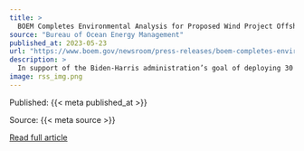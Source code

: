 ```yaml
---
title: >
  BOEM Completes Environmental Analysis for Proposed Wind Project Offshore New Jersey
source: "Bureau of Ocean Energy Management"
published_at: 2023-05-23
url: "https://www.boem.gov/newsroom/press-releases/boem-completes-environmental-analysis-proposed-wind-project-offshore-new"
description: >
  In support of the Biden-Harris administration’s goal of deploying 30 gigawatts of offshore wind energy capacity by 2030, the Bureau of Ocean Energy Management (BOEM) has completed its environmental analysis of the proposed Ocean Wind 1 wind project offshore New Jersey, which could power up to a half million homes with clean renewable energy. “BOEM continues to make progress towards a once-in-a-generation opportunity to build a new clean energy industry in the United States,” said BOEM Director Elizabeth Klein. “Offshore wind is a critical component of the Biden-Harris administration’s strategy...
image: rss_img.png
---
```



  Published: {{< meta published_at >}}
  

  Source: {{< meta source >}}
  

  [Read full article]({{< meta url >}}){target='blank'}
  

